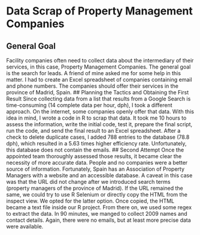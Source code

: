 # Data Scrap of Property Management Companies
## General Goal
Facility companies often need to collect data about the intermediary of their services, in this case, Property Management Companies. The general goal is the search for leads. A friend of mine asked me for some help in this matter. I had to create an Excel spreadsheet of companies containing email and phone numbers. The companies should offer their services in the province of Madrid, Spain.
## Planning the Tactics and Obtaining the First Result
Since collecting data from a list that results from a Google Search is time-consuming (14 complete data per hour, dph), I took a different approach. On the internet, some companies openly offer that data. With this idea in mind, I wrote a code in R to scrap that data. It took me 10 hours to assess the information, write the initial code, test it, prepare the final script, run the code, and send the final result to an Excel spreadsheet. After a check to delete duplicate cases, I added 788 entries to the database (78.8 dph), which resulted in a 5.63  times higher efficiency rate. Unfortunately, this database does not contain the emails. 
## Second Attempt
Once the appointed team thoroughly assessed those results, it became clear the necessity of more accurate data. People and no companies were a better source of information. Fortunately, Spain has an Association of Property Managers with a website and an accessible database. A caveat in this case was that the URL did not change after we introduced search terms (property managers of the province of Madrid). If the URL remained the same, we could try to use R Selenium or directly copy the HTML from the inspect view. We opted for the latter option. Once copied, the HTML became a text file inside our R project. From there on, we used some regex to extract the data. In 90 minutes, we manged to collect 2009 names and contact details. Again, there were no emails, but at least more precise data were available.
